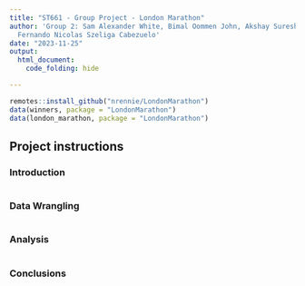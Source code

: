 ```yaml
---
title: "ST661 - Group Project - London Marathon"
author: 'Group 2: Sam Alexander White, Bimal Oommen John, Akshay Suresh Varma and
  Fernando Nicolas Szeliga Cabezuelo'
date: "2023-11-25"
output: 
  html_document:
    code_folding: hide

---
```

```r

remotes::install_github("nrennie/LondonMarathon")
data(winners, package = "LondonMarathon")
data(london_marathon, package = "LondonMarathon")

```


## Project instructions {.tabset}


### Introduction

```r



```

### Data Wrangling



```r

```

### Analysis



```r


```




### Conclusions
